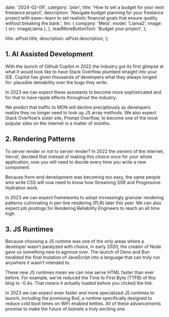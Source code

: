 
  date: '2024-02-09',
  category: 'plan',
  title: 'How to set a budget for your next freelance project',
  description:
    'Navigate budget planning for your freelance project with ease—learn to set realistic financial goals that ensure quality without breaking the bank.',
  llm: {
    company: 'Meta',
    model: 'Llama2',
    image: { src: imageLlama },
  },
  readMoreButtonText: 'Budget your project',
};

  title: aiPost.title,
  description: aiPost.description,
};

## 1. AI Assisted Development

With the launch of Github Copilot in 2022 the industry got its first glimpse at what it would look like to have Stack Overflow plumbed straight into your IDE. Copilot has given thousands of developers what they always longed for: plausible deniability over the bugs they write.

In 2023 we can expect these assistants to become more sophisticated and for that to have ripple effects throughout the industry.

We predict that traffic to MDN will decline precipitously as developers realize they no longer need to look up JS array methods. We also expect Stack Overflow’s sister site, Prompt Overflow, to become one of the most popular sites on the internet in a matter of months.

## 2. Rendering Patterns

To server render or not to server render? In 2022 the owners of the internet, Vercel, decided that instead of making this choice once for your whole application, now you will need to decide every time you write a new component.

Because front-end development was becoming too easy, the same people who write CSS will now need to know how Streaming SSR and Progressive Hydration work.

In 2023 we can expect frameworks to adopt increasingly granular rendering patterns culminating in per-line rendering (PLR) later this year. We can also expect job postings for Rendering Reliability Engineers to reach an all time high.

## 3. JS Runtimes

Because choosing a JS runtime was one of the only areas where a developer wasn’t paralyzed with choice, in early 2020, the creator of Node gave us something new to agonize over. The launch of Deno and Bun heralded the final mutation of JavaScript into a language that can truly run anywhere it wasn’t intended to.

These new JS runtimes mean we can now serve HTML faster than ever before. For example, we’ve reduced the Time to First Byte (TTFB) of this blog to -0.4s. That means it actually loaded before you clicked the link.

In 2023 we can expect even faster and more specialized JS runtimes to launch, including the promising Boil, a runtime specifically designed to reduce cold boot times on WiFi enabled kettles. All of these advancements promise to make the future of botnets a truly exciting one.
